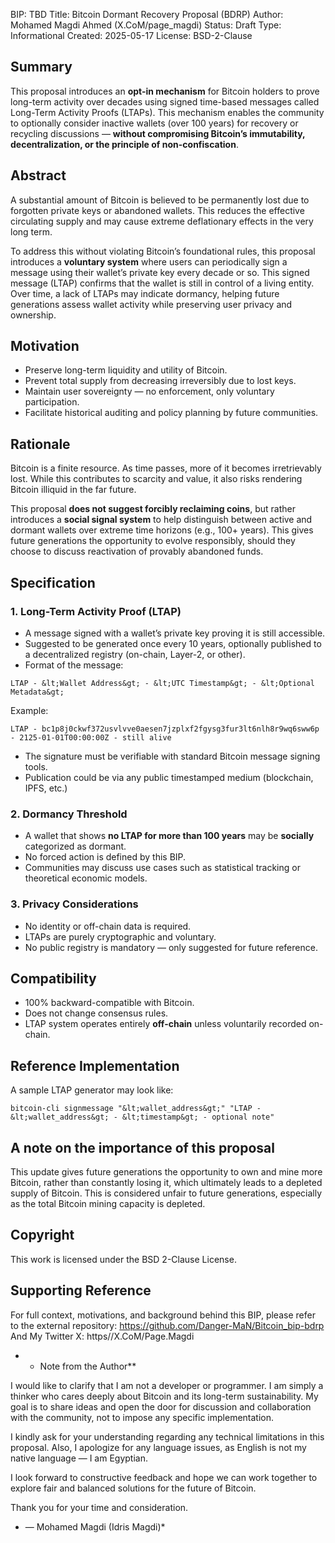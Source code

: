 BIP: TBD
Title: Bitcoin Dormant Recovery Proposal (BDRP)
Author: Mohamed Magdi Ahmed <Idris Magdi> (X.CoM/page_magdi)
Status: Draft
Type: Informational
Created: 2025-05-17
License: BSD-2-Clause

==Summary==
This proposal introduces an '''opt-in mechanism''' for Bitcoin holders to prove long-term activity over decades using signed time-based messages called Long-Term Activity Proofs (LTAPs). This mechanism enables the community to optionally consider inactive wallets (over 100 years) for recovery or recycling discussions — '''without compromising Bitcoin’s immutability, decentralization, or the principle of non-confiscation'''.

==Abstract==
A substantial amount of Bitcoin is believed to be permanently lost due to forgotten private keys or abandoned wallets. This reduces the effective circulating supply and may cause extreme deflationary effects in the very long term.

To address this without violating Bitcoin’s foundational rules, this proposal introduces a '''voluntary system''' where users can periodically sign a message using their wallet’s private key every decade or so. This signed message (LTAP) confirms that the wallet is still in control of a living entity. Over time, a lack of LTAPs may indicate dormancy, helping future generations assess wallet activity while preserving user privacy and ownership.

==Motivation==
* Preserve long-term liquidity and utility of Bitcoin.
* Prevent total supply from decreasing irreversibly due to lost keys.
* Maintain user sovereignty — no enforcement, only voluntary participation.
* Facilitate historical auditing and policy planning by future communities.

==Rationale==
Bitcoin is a finite resource. As time passes, more of it becomes irretrievably lost. While this contributes to scarcity and value, it also risks rendering Bitcoin illiquid in the far future.

This proposal '''does not suggest forcibly reclaiming coins''', but rather introduces a '''social signal system''' to help distinguish between active and dormant wallets over extreme time horizons (e.g., 100+ years). This gives future generations the opportunity to evolve responsibly, should they choose to discuss reactivation of provably abandoned funds.

==Specification==

===1. Long-Term Activity Proof (LTAP)===
* A message signed with a wallet’s private key proving it is still accessible.
* Suggested to be generated once every 10 years, optionally published to a decentralized registry (on-chain, Layer-2, or other).
* Format of the message:

<pre>
LTAP - &lt;Wallet Address&gt; - &lt;UTC Timestamp&gt; - &lt;Optional Metadata&gt;
</pre>

Example:

<pre>
LTAP - bc1p8j0ckwf372usvlvve0aesen7jzplxf2fgysg3fur3lt6nlh8r9wq6sww6p - 2125-01-01T00:00:00Z - still alive
</pre>

* The signature must be verifiable with standard Bitcoin message signing tools.
* Publication could be via any public timestamped medium (blockchain, IPFS, etc.)

===2. Dormancy Threshold===
* A wallet that shows '''no LTAP for more than 100 years''' may be '''socially''' categorized as dormant.
* No forced action is defined by this BIP.
* Communities may discuss use cases such as statistical tracking or theoretical economic models.

===3. Privacy Considerations===
* No identity or off-chain data is required.
* LTAPs are purely cryptographic and voluntary.
* No public registry is mandatory — only suggested for future reference.

==Compatibility==
* 100% backward-compatible with Bitcoin.
* Does not change consensus rules.
* LTAP system operates entirely '''off-chain''' unless voluntarily recorded on-chain.

==Reference Implementation==
A sample LTAP generator may look like:

<pre>
bitcoin-cli signmessage "&lt;wallet_address&gt;" "LTAP - &lt;wallet_address&gt; - &lt;timestamp&gt; - optional note"
</pre>

==A note on the importance of this proposal==
This update gives future generations the opportunity to own and mine more Bitcoin, rather than constantly losing it, which ultimately leads to a depleted supply of Bitcoin. This is considered unfair to future generations, especially as the total Bitcoin mining capacity is depleted.

==Copyright==
This work is licensed under the BSD 2-Clause License.

== Supporting Reference ==

For full context, motivations, and background behind this BIP, please refer to the external repository:
https://github.com/Danger-MaN/Bitcoin_bip-bdrp
And My Twitter X:
https//X.CoM/Page.Magdi

**Note from the Author**
 
I would like to clarify that I am not a developer or programmer. I am simply a thinker who cares deeply about Bitcoin and its long-term sustainability. My goal is to share ideas and open the door for discussion and collaboration with the community, not to impose any specific implementation.
 
I kindly ask for your understanding regarding any technical limitations in this proposal. Also, I apologize for any language issues, as English is not my native language — I am Egyptian.
 
I look forward to constructive feedback and hope we can work together to explore fair and balanced solutions for the future of Bitcoin.
 
Thank you for your time and consideration.
 
*— Mohamed Magdi (Idris Magdi)*
